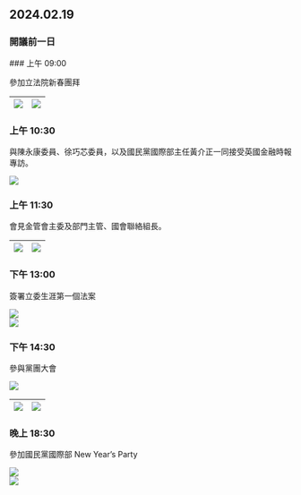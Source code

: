  
 ##  2024.02.19
 ### 開議前一日

<Steps>
### 上午 09:00
 
參加立法院新春團拜

<table width="100%">
  <thead>
    <tr>
      <th align="center" width="50%"><img src="/journal/20240219/IMG_1330.jpg"/></th>
      <th align="center" width="50%"><img src="/journal/20240219/IMG_1332.jpg"/></th>
    </tr>
  </thead>
</table>
 
### 上午 10:30

與陳永康委員、徐巧芯委員，以及國民黨國際部主任黃介正一同接受英國金融時報專訪。
 
<img src="/journal/20240219/IMG_1340.jpg"/>

### 上午 11:30
 
會見金管會主委及部門主管、國會聯絡組長。

<table width="100%">
  <thead>
    <tr>
      <th align="center" width="50%"><img src="/journal/20240219/IMG_1344.jpg"/></th>
      <th align="center" width="50%"><img src="/journal/20240219/IMG_1353.jpg"/></th>
    </tr>
  </thead>
</table>

### 下午 13:00
 
簽署立委生涯第一個法案

<img src="/journal/20240219/IMG_1360.jpg"/>
<br/>
<img src="/journal/20240219/IMG_1361.jpg"/>

### 下午 14:30
 
參與黨團大會

<img src="/journal/20240219/IMG_1357.jpg"/>
<table width="100%">
  <thead>
    <tr>
      <th align="center" width="50%"><img src="/journal/20240219/IMG_1358.jpg"/></th>
      <th align="center" width="50%"><img src="/journal/20240219/IMG_1359.jpg"/></th>
    </tr>
  </thead>
</table>

### 晚上 18:30
 
參加國民黨國際部 New Year’s Party

<img src="/journal/20240219/IMG_9450.jpg"/>
<br/>
<img src="/journal/20240219/IMG_9448.jpg"/>

</Steps>